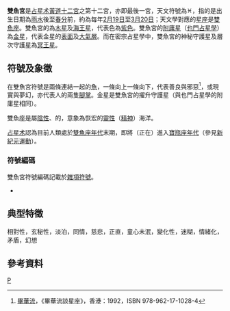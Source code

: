 {{noteTA
|G1=Astronomy
}}
{{otheruses|subject=關於[[占星學|占星學]]中的双鱼座|other=[[天文學|天文學]]上的双鱼座|雙魚座}}
'''雙魚宮'''是[[占星术|占星术]][[黃道十二宮|黃道十二宮]]之第十二宮，亦即最後一宮，天文符號為♓，指的是出生日期為[[雨水|雨水]]後至[[春分|春分]]前，約為每年[[2月19日|2月19日]]至[[3月20日|3月20日]]；天文學對應的[[星座|星座]]是[[雙魚座|雙魚座]]。雙魚宮的{{link-en|守護星|Domicile (astrology)}}為[[木星|木星]]及[[海王星|海王星]]，代表色為[[紫色|紫色]]。雙魚宮的[[附庸星|附庸星]]（[[也門占星學|也門占星學]]）為[[金星|金星]]，代表金星的[[金星地質|表面]]及[[金星大氣層|大氣層]]。而在密宗占星學中，雙魚宮的神秘守護星及層次守護星為[[冥王星|冥王星]]。

== 符號及象徵 ==
在雙魚宮符號是兩條連結一起的[[魚|魚]]，一條向上一條向下，代表善良與邪惡<ref>[[畢華流|畢華流]]，《畢華流談星座》，香港：1992，ISBN 978-962-17-1028-4</ref>，或現實與夢幻，亦代表人的兩隻[[腳掌|腳掌]]。金星是雙魚宮的擢升守護星（與也門占星學的附庸星相同）。
	 
雙魚座是屬[[陰性星宮|陰性]]、{{link-en|水象|Water (classical element)}}的{{link-en|變動星座|Mutable sign}}，意象為恢宏的[[靈性|靈性]]（[[精神|精神]]）海洋。

[[占星术|占星术]]認為目前人類處於[[星座年代|雙魚座年代]]末期，即將（正在）進入[[寶瓶座年代|寶瓶座年代]]（參見[[新紀元運動|新紀元運動]]）。

===符號編碼===
雙魚宮符號編碼記載於[[雜項符號_(Unicode區段)|雜項符號]]。
* {{unichar|2653|PISCES}}

== 典型特徵 ==
相對性，玄秘性，淡泊，同情，慈悲，正直，童心未泯，變化性，迷糊，情緒化，矛盾，幻想

== 參考資料 ==
{{reflist}}

{{黃道帶}}
{{印度占星術}}
{{Astrology}}

[[Category:占星术|P]]